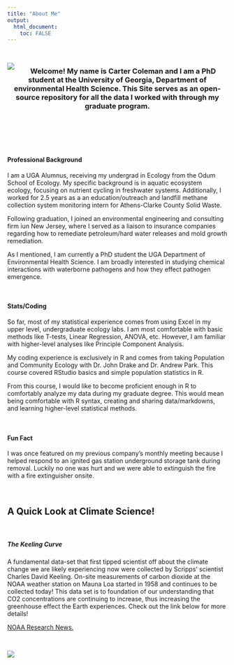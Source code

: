 ```yaml
---
title: "About Me"
output: 
  html_document:
    toc: FALSE
---
```


<br />

<img src="57922275845__4D9F21E2-5CFF-4EB8-ADEB-60CA703ECB8B (1).jpg" style="float:left;padding-right:10px;">

<center>

### Welcome! My name is Carter Coleman and I am a PhD student at the University of Georgia, Department of environmental Health Science. This Site serves as an open-source repository for all the data I worked with through my graduate program. 

</center>

<br />
<br />
<br />
<br />

#### Professional Background
I am a UGA Alumnus, receiving my undergrad in Ecology from the Odum School of Ecology. My specific background is in aquatic ecosystem ecology, focusing on nutrient cycling in freshwater systems. Additionally, I worked for 2.5 years as a an education/outreach and landfill methane collection system monitoring intern for Athens-Clarke County Solid Waste.


Following graduation, I joined an environmental engineering and consulting firm iun New Jersey, where I served as a liaison to insurance companies regarding how to remediate petroleum/hard water releases and mold growth remediation.

As I mentioned, I am currently a PhD student the UGA Department of Environmental Health Science. I am broadly interested in studying chemical interactions with waterborne pathogens and how they effect pathogen emergence.  

</br>

#### Stats/Coding
So far, most of my statistical experience comes from using Excel in my upper level, undergraduate ecology labs. I am most comfortable with basic methods like T-tests, Linear Regression, ANOVA, etc. However, I am familiar with higher-level analyses like Principle Component Analysis.

My coding experience is exclusively in R and comes from taking Population and Community Ecology with Dr. John Drake and Dr. Andrew Park. This course covered RStudio basics and simple population statistics in R.

From this course, I would like to become proficient enough in R to comfortably analyze my data during my graduate degree. This would mean being comfortable with R syntax, creating and sharing data/markdowns, and learning higher-level statistical methods.  

</br>

#### Fun Fact
I was once featured on my previous company's monthly meeting because I helped respond to an ignited gas station underground storage tank during removal. Luckily no one was hurt and we were able to extinguish the fire with a fire extinguisher onsite. 

</br>


## A Quick Look at Climate Science!

</br>

##### The Keeling Curve

A fundamental data-set that first tipped scientist off about the climate change we are likely experiencing now were collected by Scripps’ scientist Charles David Keeling. On-site  measurements of carbon dioxide at the NOAA weather station on Mauna Loa started in 1958 and continues to be collected today! This data set is to foundation of our understanding that CO2 concentrations are continuing to increase, thus increasing the greenhouse effect the Earth experiences. Check out the link below for more details!

</center>

[NOAA Research News.](https://research.noaa.gov/article/ArtMID/587/ArticleID/2764/Coronavirus-response-barely-slows-rising-carbon-dioxide)

</br>

<img src="co2_data_mlo.png">
